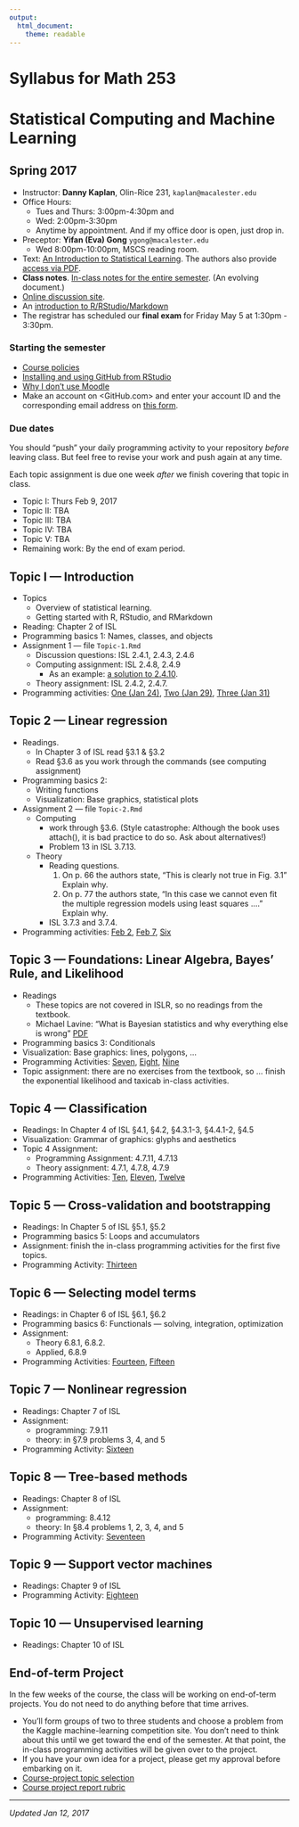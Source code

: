 ```yaml
---
output: 
  html_document: 
    theme: readable
---
```


# Syllabus for Math 253
# Statistical Computing and Machine Learning
## Spring 2017 


* Instructor: **Danny Kaplan**, Olin-Rice 231, `kaplan@macalester.edu`
* Office Hours: 
    - Tues and Thurs: 3:00pm-4:30pm and 
    - Wed: 2:00pm-3:30pm
    - Anytime by appointment. And if my office door is open, just drop in.
* Preceptor: **Yifan (Eva) Gong** `ygong@macalester.edu`
    - Wed 8:00pm-10:00pm, MSCS reading room. 
* Text: [An Introduction to Statistical Learning](http://www.springer.com/us/book/9781461471370).  The authors also provide [access via PDF](http://www-bcf.usc.edu/~gareth/ISL/ISLR%20First%20Printing.pdf).
* **Class notes**. [In-class notes for the entire semester](Class_notes/_book/introduction.html). (An evolving document.)
* [Online discussion site](https://github.com/dtkaplan/math253-discussion/issues).
* An [introduction to R/RStudio/Markdown](http://ismayc.github.io/rbasics-book)
* The registrar has scheduled our **final exam** for Friday May 5 at 1:30pm - 3:30pm. 

### Starting the semester

* [Course policies](policies.html)
* [Installing and using GitHub from RStudio](github.html)
* [Why I don't use Moodle](why-not-moodle.html)
* Make an account on <GitHub.com> and enter your account ID and the corresponding email address on [this form](https://docs.google.com/forms/d/e/1FAIpQLSdEMEn_uHkv4Wm3BDYZ4TU_XxrrSVfXlQ5S7NK0vZvTTm5u-Q/viewform).

### Due dates

You should "push" your daily programming activity to your repository *before* leaving class. But feel free to revise your work and push again at any time.

Each topic assignment is due one week *after* we finish covering that topic in class.

- Topic I: Thurs Feb 9, 2017
- Topic II: TBA
- Topic III: TBA
- Topic IV: TBA
- Topic V: TBA
- Remaining work: By the end of exam period.

## Topic I --- Introduction

* Topics
    - Overview of statistical learning.
    - Getting started with R, RStudio, and RMarkdown
* Reading: Chapter 2 of ISL
* Programming basics 1: Names, classes, and objects
* Assignment 1 --- file `Topic-1.Rmd`
    * Discussion questions: ISL 2.4.1, 2.4.3, 2.4.6
    * Computing assignment: ISL 2.4.8, 2.4.9
        - As an example: [a solution to 2.4.10](Assignments/ISL-2/example-week-2-programming.html).
    * Theory assignment: ISL 2.4.2, 2.4.7.
* Programming activities: [One (Jan 24)](ProgrammingActivities/Day-01-Programming-Task.html), [Two (Jan 29)](ProgrammingActivities/Day-02-Programming-Task.html), [Three (Jan 31)](ProgrammingActivities/Day-03-Programming-Task.html)

## Topic 2 --- Linear regression

* Readings.
    - In Chapter 3 of ISL read §3.1 & §3.2
    - Read §3.6 as you work through the commands (see computing assignment)
* Programming basics 2: 
    - Writing functions
    - Visualization: Base graphics, statistical plots
* Assignment 2 --- file `Topic-2.Rmd`
    - Computing
        - work through §3.6. (Style catastrophe: Although the book uses attach(), it is bad practice to do so. Ask about alternatives!)
        - Problem 13 in ISL 3.7.13.
    - Theory 
        - Reading questions.
            1. On p. 66 the authors state, "This is clearly not true in Fig. 3.1" Explain why.
            2. On p. 77 the authors state, "In this case we cannot even fit the multiple regression models using least squares ...." Explain why.
        - ISL 3.7.3 and 3.7.4.
* Programming activities: [Feb 2](ProgrammingActivities/Day-04-Programming-Task.html), [Feb 7](ProgrammingActivities/Day-05-Programming-Task.html), [Six](ProgrammingActivities/Day-06-Programming-Task.html)


## Topic 3 --- Foundations: Linear Algebra, Bayes' Rule, and Likelihood

* Readings
    - These topics are not covered in ISLR, so no readings from the textbook.
    - Michael Lavine: "What is Bayesian statistics and why everything else is wrong" [PDF](Resources/Likelihood-Lavine.pdf)
* Programming basics 3: Conditionals
* Visualization: Base graphics: lines, polygons, ...
* Programming Activities: [Seven](ProgrammingActivities/Day-07-Programming-Task.html), [Eight](ProgrammingActivities/Day-08-Programming-Task.html), [Nine](ProgrammingActivities/Day-09-Programming-Task.html)
* Topic assignment: there are no exercises from the textbook, so ... finish the exponential likelihood and taxicab in-class activities. 

## Topic 4 --- Classification

* Readings: In Chapter 4 of ISL §4.1, §4.2, §4.3.1-3, §4.4.1-2, §4.5
* Visualization: Grammar of graphics: glyphs and aesthetics
* Topic 4 Assignment:
    - Programming Assignment: 4.7.11, 4.7.13
    - Theory assignment: 4.7.1, 4.7.8, 4.7.9
* Programming Activities: [Ten](ProgrammingActivities/Day-10-Programming-Task.html), [Eleven](ProgrammingActivities/Day-11-Programming-Task.html), [Twelve](ProgrammingActivities/Day-12-Programming-Task.pdf)


## Topic 5 --- Cross-validation and bootstrapping

* Readings: In Chapter 5 of ISL §5.1, §5.2
* Programming basics 5: Loops and accumulators
* Assignment: finish the in-class programming activities for the first five topics.
* Programming Activity: [Thirteen](ProgrammingActivities/Day-13-Programming-Task.pdf)

## Topic 6 --- Selecting model terms

* Readings: in Chapter 6 of ISL §6.1, §6.2
* Programming basics 6: Functionals --- solving, integration, optimization
* Assignment: 
    - Theory 6.8.1, 6.8.2. 
    - Applied, 6.8.9
* Programming Activities: [Fourteen](ProgrammingActivities/Day-14-Programming-Task.pdf), [Fifteen](ProgrammingActivities/Day-15-Programming-Task.pdf)

## Topic 7 --- Nonlinear regression

* Readings: Chapter 7 of ISL
* Assignment:
    - programming: 7.9.11
    - theory: in §7.9 problems 3, 4, and 5
* Programming Activity: [Sixteen](ProgrammingActivities/Day-16-Programming-Task.pdf)
 
## Topic 8 --- Tree-based methods

* Readings: Chapter 8 of ISL
* Assignment:
    - programming: 8.4.12
    - theory: In §8.4 problems 1, 2, 3, 4, and 5
* Programming Activity: [Seventeen](ProgrammingActivities/Day-17-Programming-Task.pdf)

## Topic 9 --- Support vector machines

* Readings: Chapter 9 of ISL
* Programming Activity: [Eighteen](ProgrammingActivities/Day-18-Programming-Task.pdf)

## Topic 10 --- Unsupervised learning

* Readings: Chapter 10 of ISL



## End-of-term Project

In the few weeks of the course, the class will be working on end-of-term projects. You do not need to do anything before that time arrives.

* You'll form groups of two to three students and choose a problem from the Kaggle machine-learning competition site. You don't need to think about this until we get toward the end of the semester. At that point, the in-class programming activities will be given over to the project.
* If you have your own idea for a project, please get my approval before embarking on it.
* [Course-project topic selection](https://docs.google.com/spreadsheets/d/1_9j27pURZTR07kC0n-FcIirJ2PZ2K8NwJGkOrwfL-gY/edit?usp=sharing)
* [Course project report rubric](Assignments/Kaggle-project-rubric.html)


------------------

*Updated Jan 12, 2017*
